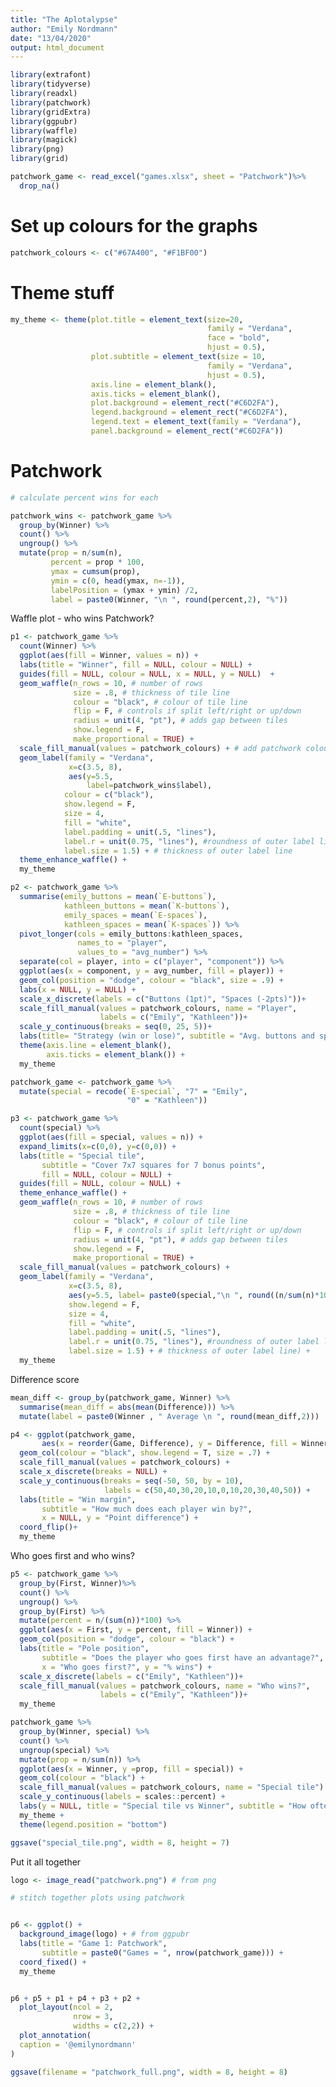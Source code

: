 ```yaml
---
title: "The Aplotalypse"
author: "Emily Nordmann"
date: "13/04/2020"
output: html_document
---
```


```r

library(extrafont)
library(tidyverse)
library(readxl)
library(patchwork)
library(gridExtra)
library(ggpubr)
library(waffle)
library(magick)
library(png)
library(grid)

patchwork_game <- read_excel("games.xlsx", sheet = "Patchwork")%>%
  drop_na() 

```

# Set up colours for the graphs

```r
patchwork_colours <- c("#67A400", "#F1BF00")
```

# Theme stuff

```r

my_theme <- theme(plot.title = element_text(size=20, 
                                            family = "Verdana", 
                                            face = "bold", 
                                            hjust = 0.5),
                  plot.subtitle = element_text(size = 10, 
                                            family = "Verdana",
                                            hjust = 0.5),
                  axis.line = element_blank(), 
                  axis.ticks = element_blank(),
                  plot.background = element_rect("#C6D2FA"),
                  legend.background = element_rect("#C6D2FA"),
                  legend.text = element_text(family = "Verdana"),
                  panel.background = element_rect("#C6D2FA"))

```

# Patchwork

```r
# calculate percent wins for each

patchwork_wins <- patchwork_game %>%
  group_by(Winner) %>%
  count() %>%
  ungroup() %>%
  mutate(prop = n/sum(n),
         percent = prop * 100,
         ymax = cumsum(prop),
         ymin = c(0, head(ymax, n=-1)),
         labelPosition = (ymax + ymin) /2,
         label = paste0(Winner, "\n ", round(percent,2), "%"))
```

Waffle plot - who wins Patchwork?

```r
p1 <- patchwork_game %>%
  count(Winner) %>%
  ggplot(aes(fill = Winner, values = n)) +
  labs(title = "Winner", fill = NULL, colour = NULL) +
  guides(fill = NULL, colour = NULL, x = NULL, y = NULL)  +
  geom_waffle(n_rows = 10, # number of rows
              size = .8, # thickness of tile line
              colour = "black", # colour of tile line
              flip = F, # controls if split left/right or up/down 
              radius = unit(4, "pt"), # adds gap between tiles
              show.legend = F,
              make_proportional = TRUE) +
  scale_fill_manual(values = patchwork_colours) + # add patchwork colours
  geom_label(family = "Verdana", 
             x=c(3.5, 8), 
             aes(y=5.5, 
                 label=patchwork_wins$label), 
            colour = c("black"), 
            show.legend = F,
            size = 4,
            fill = "white",
            label.padding = unit(.5, "lines"),
            label.r = unit(0.75, "lines"), #roundness of outer label line
            label.size = 1.5) + # thickness of outer label line
  theme_enhance_waffle() +
  my_theme

```




```r
p2 <- patchwork_game %>%
  summarise(emily_buttons = mean(`E-buttons`),
            kathleen_buttons = mean(`K-buttons`),
            emily_spaces = mean(`E-spaces`),
            kathleen_spaces = mean(`K-spaces`)) %>%
  pivot_longer(cols = emily_buttons:kathleen_spaces, 
               names_to = "player",
               values_to = "avg_number") %>%
  separate(col = player, into = c("player", "component")) %>%
  ggplot(aes(x = component, y = avg_number, fill = player)) +
  geom_col(position = "dodge", colour = "black", size = .9) +
  labs(x = NULL, y = NULL) + 
  scale_x_discrete(labels = c("Buttons (1pt)", "Spaces (-2pts)"))+
  scale_fill_manual(values = patchwork_colours, name = "Player", 
                    labels = c("Emily", "Kathleen"))+
  scale_y_continuous(breaks = seq(0, 25, 5))+
  labs(title= "Strategy (win or lose)", subtitle = "Avg. buttons and spaces at endgame") +
  theme(axis.line = element_blank(),
        axis.ticks = element_blank()) +
  my_theme

```



```r
patchwork_game <- patchwork_game %>%
  mutate(special = recode(`E-special`, "7" = "Emily",
                          "0" = "Kathleen"))

p3 <- patchwork_game %>%
  count(special) %>%
  ggplot(aes(fill = special, values = n)) +
  expand_limits(x=c(0,0), y=c(0,0)) +
  labs(title = "Special tile", 
       subtitle = "Cover 7x7 squares for 7 bonus points",
       fill = NULL, colour = NULL) +
  guides(fill = NULL, colour = NULL) +
  theme_enhance_waffle() +
  geom_waffle(n_rows = 10, # number of rows
              size = .8, # thickness of tile line
              colour = "black", # colour of tile line
              flip = F, # controls if split left/right or up/down 
              radius = unit(4, "pt"), # adds gap between tiles
              show.legend = F,
              make_proportional = TRUE) +
  scale_fill_manual(values = patchwork_colours) +
  geom_label(family = "Verdana", 
             x=c(3.5, 8), 
             aes(y=5.5, label= paste0(special,"\n ", round((n/sum(n)*100),2), "%"),size=4),              colour = c("black"), 
             show.legend = F,
             size = 4,
             fill = "white",
             label.padding = unit(.5, "lines"),
             label.r = unit(0.75, "lines"), #roundness of outer label line
             label.size = 1.5) + # thickness of outer label line) +
  my_theme

```

Difference score

```r

mean_diff <- group_by(patchwork_game, Winner) %>%
  summarise(mean_diff = abs(mean(Difference))) %>%
  mutate(label = paste0(Winner , " Average \n ", round(mean_diff,2)))

p4 <- ggplot(patchwork_game, 
       aes(x = reorder(Game, Difference), y = Difference, fill = Winner))+
  geom_col(colour = "black", show.legend = T, size = .7) +
  scale_fill_manual(values = patchwork_colours) +
  scale_x_discrete(breaks = NULL) +
  scale_y_continuous(breaks = seq(-50, 50, by = 10), 
                     labels = c(50,40,30,20,10,0,10,20,30,40,50)) +
  labs(title = "Win margin", 
       subtitle = "How much does each player win by?",
       x = NULL, y = "Point difference") +
  coord_flip()+
  my_theme

```

Who goes first and who wins?

```r
p5 <- patchwork_game %>%
  group_by(First, Winner)%>%
  count() %>%
  ungroup() %>%
  group_by(First) %>%
  mutate(percent = n/(sum(n))*100) %>%
  ggplot(aes(x = First, y = percent, fill = Winner)) +
  geom_col(position = "dodge", colour = "black") +
  labs(title = "Pole position", 
       subtitle = "Does the player who goes first have an advantage?",
       x = "Who goes first?", y = "% wins") + 
  scale_x_discrete(labels = c("Emily", "Kathleen"))+
  scale_fill_manual(values = patchwork_colours, name = "Who wins?", 
                    labels = c("Emily", "Kathleen"))+
  my_theme
```

```r
patchwork_game %>%
  group_by(Winner, special) %>%
  count() %>%
  ungroup(special) %>%
  mutate(prop = n/sum(n)) %>%
  ggplot(aes(x = Winner, y =prop, fill = special)) +
  geom_col(colour = "black") +
  scale_fill_manual(values = patchwork_colours, name = "Special tile") +
  scale_y_continuous(labels = scales::percent) +
  labs(y = NULL, title = "Special tile vs Winner", subtitle = "How often does the person who wins have the special tile?") +
  my_theme +
  theme(legend.position = "bottom")

ggsave("special_tile.png", width = 8, height = 7)

```



Put it all together


```r

logo <- image_read("patchwork.png") # from png

# stitch together plots using patchwork


p6 <- ggplot() +
  background_image(logo) + # from ggpubr
  labs(title = "Game 1: Patchwork",
       subtitle = paste0("Games = ", nrow(patchwork_game))) +
  coord_fixed() +
  my_theme


p6 + p5 + p1 + p4 + p3 + p2 +
  plot_layout(ncol = 2, 
              nrow = 3, 
              widths = c(2,2)) +
  plot_annotation(
  caption = '@emilynordmann'
) 

ggsave(filename = "patchwork_full.png", width = 8, height = 8)

```

